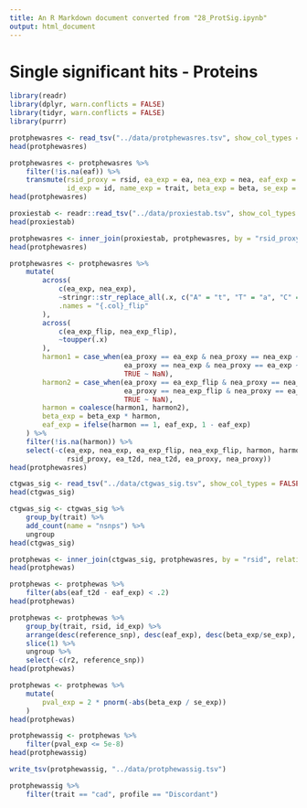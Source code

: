 ```yaml
---
title: An R Markdown document converted from "28_ProtSig.ipynb"
output: html_document
---
```


# Single significant hits - Proteins

```r
library(readr)
library(dplyr, warn.conflicts = FALSE)
library(tidyr, warn.conflicts = FALSE)
library(purrr)
```

```r
protphewasres <- read_tsv("../data/protphewasres.tsv", show_col_types = FALSE)
head(protphewasres)
```

```r
protphewasres <- protphewasres %>%
    filter(!is.na(eaf)) %>%
    transmute(rsid_proxy = rsid, ea_exp = ea, nea_exp = nea, eaf_exp = eaf, 
              id_exp = id, name_exp = trait, beta_exp = beta, se_exp = se)
head(protphewasres)
```

```r
proxiestab <- readr::read_tsv("../data/proxiestab.tsv", show_col_types = FALSE)
head(proxiestab)
```

```r
protphewasres <- inner_join(proxiestab, protphewasres, by = "rsid_proxy", relationship = "many-to-many")
head(protphewasres)
```

```r
protphewasres <- protphewasres %>%
    mutate(
        across(
            c(ea_exp, nea_exp),
            ~stringr::str_replace_all(.x, c("A" = "t", "T" = "a", "C" = "g", "G" = "c")),
            .names = "{.col}_flip"
        ),
        across(
            c(ea_exp_flip, nea_exp_flip),
            ~toupper(.x)
        ),
        harmon1 = case_when(ea_proxy == ea_exp & nea_proxy == nea_exp ~ 1,
                            ea_proxy == nea_exp & nea_proxy == ea_exp ~ -1,
                            TRUE ~ NaN),
        harmon2 = case_when(ea_proxy == ea_exp_flip & nea_proxy == nea_exp_flip ~ 1,
                            ea_proxy == nea_exp_flip & nea_proxy == ea_exp_flip ~ -1,
                            TRUE ~ NaN),
        harmon = coalesce(harmon1, harmon2),
        beta_exp = beta_exp * harmon,
        eaf_exp = ifelse(harmon == 1, eaf_exp, 1 - eaf_exp)
    ) %>%
    filter(!is.na(harmon)) %>%
    select(-c(ea_exp, nea_exp, ea_exp_flip, nea_exp_flip, harmon, harmon1, harmon2,
              rsid_proxy, ea_t2d, nea_t2d, ea_proxy, nea_proxy))
head(protphewasres)
```

```r
ctgwas_sig <- read_tsv("../data/ctgwas_sig.tsv", show_col_types = FALSE)
head(ctgwas_sig)
```

```r
ctgwas_sig <- ctgwas_sig %>%
    group_by(trait) %>%
    add_count(name = "nsnps") %>%
    ungroup
head(ctgwas_sig)
```

```r
protphewas <- inner_join(ctgwas_sig, protphewasres, by = "rsid", relationship = "many-to-many")
head(protphewas)
```

```r
protphewas <- protphewas %>%
    filter(abs(eaf_t2d - eaf_exp) < .2)
head(protphewas)
```

```r
protphewas <- protphewas %>%
    group_by(trait, rsid, id_exp) %>%
    arrange(desc(reference_snp), desc(eaf_exp), desc(beta_exp/se_exp), .by_group = TRUE) %>%
    slice(1) %>%
    ungroup %>%
    select(-c(r2, reference_snp))
head(protphewas)
```

```r
protphewas <- protphewas %>%
    mutate(
        pval_exp = 2 * pnorm(-abs(beta_exp / se_exp))
    )
head(protphewas)
```

```r
protphewassig <- protphewas %>%
    filter(pval_exp <= 5e-8)
head(protphewassig)
```

```r
write_tsv(protphewassig, "../data/protphewassig.tsv")
```

```r
protphewassig %>%
    filter(trait == "cad", profile == "Discordant")
```

